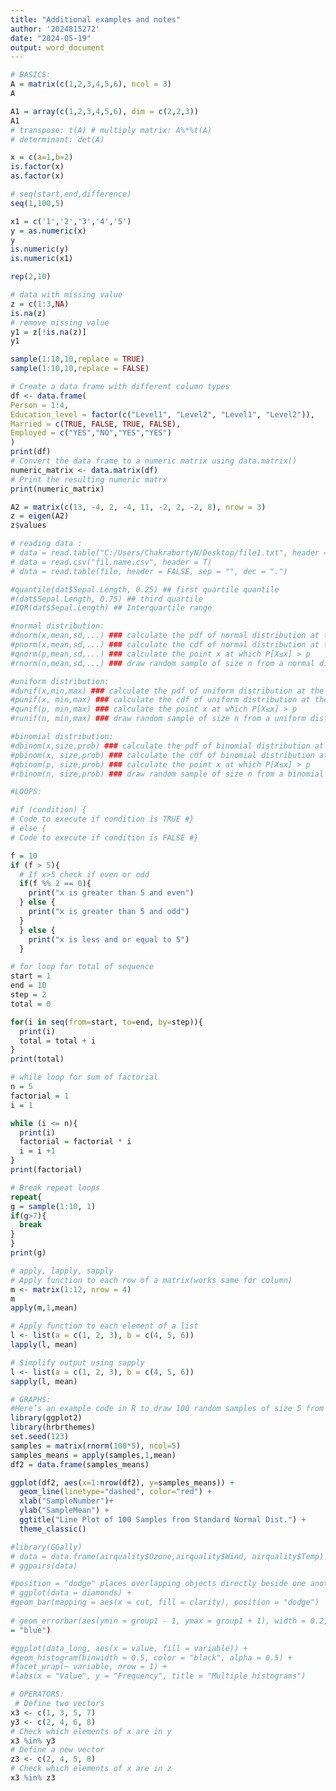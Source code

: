 ```yaml
---
title: "Additional examples and notes"
author: '2024815272'
date: "2024-05-19"
output: word_document
---
```


```r
# BASICS:
A = matrix(c(1,2,3,4,5,6), ncol = 3)
A

A1 = array(c(1,2,3,4,5,6), dim = c(2,2,3))
A1
# transpose: t(A) # multiply matrix: A%*%t(A)
# determinant: det(A)

x = c(a=1,b=2)
is.factor(x)
as.factor(x)

# seq(start,end,difference)
seq(1,100,5)

x1 = c('1','2','3','4','5')
y = as.numeric(x)
y
is.numeric(y)
is.numeric(x1)

rep(2,10)

# data with missing value
z = c(1:3,NA)
is.na(z)
# remove missing value
y1 = z[!is.na(z)]
y1
```
```r
sample(1:10,10,replace = TRUE)
sample(1:10,10,replace = FALSE)

# Create a data frame with different column types
df <- data.frame(
Person = 1:4,
Education_level = factor(c("Level1", "Level2", "Level1", "Level2")), 
Married = c(TRUE, FALSE, TRUE, FALSE),
Employed = c("YES","NO","YES","YES")
)
print(df)
# Convert the data frame to a numeric matrix using data.matrix() 
numeric_matrix <- data.matrix(df)
# Print the resulting numeric matrx
print(numeric_matrix)

A2 = matrix(c(13, -4, 2, -4, 11, -2, 2, -2, 8), nrow = 3)
z = eigen(A2)
z$values

# reading data : 
# data = read.table("C:/Users/ChakrabortyN/Desktop/file1.txt", header = T)
# data = read.csv("fil.name.csv", header = T)
# data = read.table(file, header = FALSE, sep = "", dec = ".")

#quantile(dat$Sepal.Length, 0.25) ## first quartile quantile
#(dat$Sepal.Length, 0.75) ## third quartile 
#IQR(dat$Sepal.Length) ## Interquartile range
```


```r
#normal distribution:
#dnorm(x,mean,sd,...) ### calculate the pdf of normal distribution at the point x.
#pnorm(x,mean,sd,...) ### calculate the cdf of normal distribution at the point x.
#qnorm(p,mean,sd,...) ### calculate the point x at which P[X≤x] > p
#rnorm(n,mean,sd,...) ### draw random sample of size n from a normal distribution.

#uniform distribution:
#dunif(x,min,max) ### calculate the pdf of uniform distribution at the point x.
#punif(x, min,max) ### calculate the cdf of uniform distribution at the point x.
#qunif(p, min,max) ### calculate the point x at which P[X≤x] > p
#runif(n, min,max) ### draw random sample of size n from a uniform distribution

#binomial distribution:
#dbinom(x,size,prob) ### calculate the pdf of binomial distribution at the point x.
#pbinom(x, size,prob) ### calculate the cdf of binomial distribution at the point x.
#qbinom(p, size,prob) ### calculate the point x at which P[X≤x] > p
#rbinom(n, size,prob) ### draw random sample of size n from a binomial distribution.
```


```r
#LOOPS:

#if (condition) {
# Code to execute if condition is TRUE #} 
# else {
# Code to execute if condition is FALSE #}

f = 10
if (f > 5){
  # If x>5 check if even or odd
  if(f %% 2 == 0){
    print("x is greater than 5 and even")
  } else {
    print("x is greater than 5 and odd")
  }
  } else {
    print("x is less and or equal to 5")
  }

# for loop for total of sequence
start = 1
end = 10
step = 2
total = 0

for(i in seq(from=start, to=end, by=step)){
  print(i)
  total = total + i
}
print(total)

# while loop for sum of factorial
n = 5
factorial = 1
i = 1

while (i <= n){
  print(i)
  factorial = factorial * i
  i = i +1
}
print(factorial)

# Break repeat loops
repeat{
g = sample(1:10, 1)
if(g>7){
  break
}
}
print(g)
```

```r
# apply, lapply, sapply
# Apply function to each row of a matrix(works same for column)
m <- matrix(1:12, nrow = 4)
m
apply(m,1,mean)

# Apply function to each element of a list
l <- list(a = c(1, 2, 3), b = c(4, 5, 6))
lapply(l, mean)

# Simplify output using sapply
l <- list(a = c(1, 2, 3), b = c(4, 5, 6)) 
sapply(l, mean)
```

```r
# GRAPHS:
#Here’s an example code in R to draw 100 random samples of size 5 from a standard normal distribution, calculate the mean for each sample, and create a line plot:
library(ggplot2) 
library(hrbrthemes)
set.seed(123)
samples = matrix(rnorm(100*5), ncol=5)
samples_means = apply(samples,1,mean)
df2 = data.frame(samples_means)

ggplot(df2, aes(x=1:nrow(df2), y=samples_means)) +
  geom_line(linetype="dashed", color="red") +
  xlab("SampleNumber")+
  ylab("SampleMean") +
  ggtitle("Line Plot of 100 Samples from Standard Normal Dist.") +
  theme_classic()

#library(GGally)
# data = data.frame(airquality$Ozone,airquality$Wind, airquality$Temp)
# ggpairs(data)

#position = "dodge" places overlapping objects directly beside one another. This makes it easier to compare individual values.
# ggplot(data = diamonds) +
#geom_bar(mapping = aes(x = cut, fill = clarity), position = "dodge")
 
# geom_errorbar(aes(ymin = group1 - 1, ymax = group1 + 1), width = 0.2, color
= "blue") 

#ggplot(data_long, aes(x = value, fill = variable)) + 
#geom_histogram(binwidth = 0.5, color = "black", alpha = 0.5) + 
#facet_wrap(~ variable, nrow = 1) +
#labs(x = "Value", y = "Frequency", title = "Multiple histograms")

```


```r
# OPERATORS:
 # Define two vectors
x3 <- c(1, 3, 5, 7) 
y3 <- c(2, 4, 6, 8)
# Check which elements of x are in y
x3 %in% y3
# Define a new vector
z3 <- c(2, 4, 5, 8)
# Check which elements of x are in z
x3 %in% z3

```




